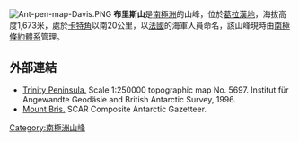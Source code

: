 [[Image:Ant-pen-map-Davis.PNG|thumb]]
{{Coord|63|59|S|59|50|W|source:GNIS|display=title}}
'''布里斯山'''是[[南極洲|南極洲]]的山峰，位於[[葛拉漢地|葛拉漢地]]，海拔高度1,673米，處於[[卡特角|卡特角]]以南20公里，以[[法國|法國]]的海軍人員命名，該山峰現時由[[南極條約體系|南極條約體系]]管理。

==外部連結==
* [https://web.archive.org/web/20131002100340/http://www.bkg.bund.de/nn_193194/DE/Bundesamt/Downloads/Kostenlose-Karten/Antarktis-Karten/Satellitenbildkarten/Scale250/Daten/Trinity-Peninsula%2CtemplateId%3Draw%2Cproperty%3DpublicationFile.pdf/Trinity-Peninsula.pdf Trinity Peninsula.] Scale 1:250000 topographic map No. 5697. Institut für Angewandte Geodäsie and British Antarctic Survey, 1996.
* [http://data.aad.gov.au/aadc/gaz/scar/display_name.cfm?gaz_id=107959 Mount Bris.] {{Wayback|url=http://data.aad.gov.au/aadc/gaz/scar/display_name.cfm?gaz_id=107959 |date=20120813211210 }} SCAR Composite Antarctic Gazetteer.

{{Antarctica-geo-stub}}
[[Category:南極洲山峰|Category:南極洲山峰]]